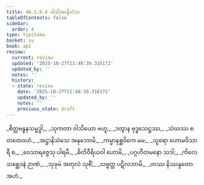 ```yaml
---
title: 40.1.8.4 ဝါသိအာနိသံသ
tableOfContents: false
sidebar:
  order: 4
type: tipitaka
basket: su
book: ap1
review:
  current: review
  updated: '2025-10-27T21:48:39.316172'
  updated_by: ''
  notes: ''
  history:
  - state: review
    date: '2025-10-27T21:48:39.316172'
    updated_by: ''
    notes: ''
    previous_state: draft
---
```



<ReviewStatus review={frontmatter.review} showDetails={true} />

<HypothesisAnnotation frontmatter={frontmatter} />

<DynamicBreadcrumb />

<Division number="103" book="ap1" e="ch" v="20" p="359">

<Paragraph number="4400" type="verses" book="ap1">
_စိတ္တဗန္ဓနသမ္ဗဒ္ဓါ,_  
_သုကတာ ဝါသိယော ဗဟူ;_  
_ဒတွာန ဗုဒ္ဓသေဋ္ဌဿ,_  
_သံဃဿ စ တထေဝဟံ._  

</Paragraph>

</Division>
<Division number="104" book="ap1" e="ch" v="20" p="359">

<Paragraph number="4401" type="verses" book="ap1">
_အဋ္ဌာနိသံသေ အနုဘောမိ,_  
_ကမ္မာနုစ္ဆဝိကေ မမ;_  
_သူရော ဟောမဝိသာရီ စ,_  
_ဝေသာရဇ္ဇေသု ပါရမီ._  

</Paragraph>

</Division>
<Division number="105" book="ap1" e="ch" v="20" p="359">

<Paragraph number="4402" type="verses" book="ap1">
_ဓိတိဝီရိယဝါ ဟောမိ,_  
_ပဂ္ဂဟီတမနော သဒါ;_  
_ကိလေသစ္ဆေဒနံ ဉာဏံ,_  
_သုခုမံ အတုလံ သုစိံ;_  
_သဗ္ဗတ္ထ ပဋိလဘာမိ,_  
_တဿ နိဿန္ဒတော အဟံ._
</Paragraph>
</Division>
